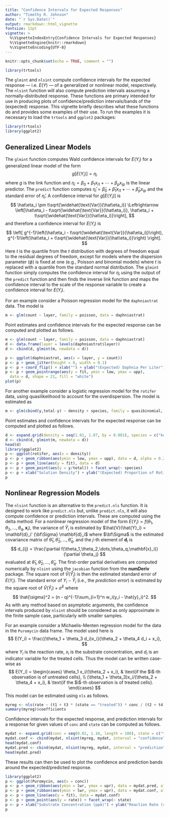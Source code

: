 ---
title: "Confidence Intervals for Expected Responses"
author: "Timothy R. Johnson"
date: "`r Sys.Date()`"
output: rmarkdown::html_vignette
fontsize: 12pt
vignette: >
  %\VignetteIndexEntry{Confidence Intervals for Expected Responses}
  %\VignetteEngine{knitr::rmarkdown}
  %\VignetteEncoding{UTF-8}
---

```{r setup, include=FALSE}
knitr::opts_chunk$set(echo = TRUE, comment = "")
```

```{r, echo = FALSE}
library(trtools)
```

The `glmint` and `nlsint` compute confidence intervals for the expected response --- i.e. $E(Y)$ --- of a generalized or nonlinear model, respectively. The `nlsint` function will also compute prediction intervals assuming a normally-distributed response. These functions are primary intended for use in producing plots of confidence/prediction intervals/bands of the (expected) response. This vignette briefly describes what these functions do and provides some examples of their use. To run the examples it is necessary to load the `trtools` and `ggplot2` packages:
```{r}
library(trtools)
library(ggplot2)
```

## Generalized Linear Models

The `glmint` function computes Wald confidence intervals for $E(Y_i)$ for a generalized linear model of the form
$$
  g[E(Y_i)] = \eta_i
$$
where $g$ is the link function and $\eta_i = \beta_0 + \beta_1 x_{i1} + \cdots + \beta_p x_{ip}$ is the linear predictor. The `predict` function computes $\hat\eta_i = \hat\beta_0 + \hat\beta_1 x_{i1} + \cdots + \hat\beta_p x_{ip}$ and the standard error of $\hat\eta_i$. A confidence interval for $g[E(Y_i)]$ is 
$$
  \hat\eta_i \pm t\sqrt{\widehat{\text{Var}}(\hat\eta_i)} \Leftrightarrow 
  \left[\hat\eta_i - t\sqrt{\widehat{\text{Var}}(\hat\eta_i)}, 
  \hat\eta_i + t\sqrt{\widehat{\text{Var}}(\hat\eta_i)}\right],
$$
and therefore a confidence interval for $E(Y_i)$ is
$$
  \left[ g^{-1}\left(\hat\eta_i - t\sqrt{\widehat{\text{Var}}(\hat\eta_i)}\right), g^{-1}\left(\hat\eta_i + t\sqrt{\widehat{\text{Var}}(\hat\eta_i)}\right) \right].
$$
Here $t$ is the quantile from the $t$ distribution with degrees of freedom equal to the residual degrees of freedom, except for models where the dispersion parameter ($\phi$) is fixed at one (e.g., Poisson and binomial models) where $t$ is replaced with a quantile from the standard normal distribution. The `glmint` function simply computes the confidence interval for $\eta_i$ using the output of the `predict` function and then finds the inverse link function and maps the confidence interval to the scale of the response variable to create a confidence interval for $E(Y_i)$. 

For an example consider a Poisson regression model for the `daphniastrat` data. The model is 
```{r}
m <- glm(count ~ layer, family = poisson, data = daphniastrat)
```
Point estimates and confidence intervals for the expected response can be computed and plotted as follows.
```{r, fig.width = 7, fig.height = 3, fig.align = "center"}
m <- glm(count ~ layer, family = poisson, data = daphniastrat)
d <- data.frame(layer = levels(daphniastrat$layer))
d <- cbind(d, glmint(m, newdata = d))

p <- ggplot(daphniastrat, aes(x = layer, y = count))
p <- p + geom_jitter(height = 0, width = 0.1) 
p <- p + coord_flip() + xlab("") + ylab("(Expected) Daphnia Per Liter")
p <- p + geom_pointrange(aes(y = fit, ymin = low, ymax = upp), 
  data = d, shape = 21, fill = "white")
plot(p)
```

For another example consider a logistic regression model for the `rotifer` data, using quasilikelihood to account for the overdispersion. The model is estimated as
```{r}
m <- glm(cbind(y,total-y) ~ density + species, family = quasibinomial, data = rotifer)
```
Point estimates and confidence intervals for the expected response can be computed and plotted as follows.
```{r, fig.width = 7, fig.height = 5, fig.align = "center"}
d <- expand.grid(density = seq(1.01, 1.07, by = 0.001), species = c("kc","pm"))
d <- cbind(d, glmint(m, newdata = d))
head(d)
library(ggplot2)
p <- ggplot(rotifer, aes(x = density))
p <- p + geom_ribbon(aes(ymin = low, ymax = upp), data = d, alpha = 0.2)
p <- p + geom_line(aes(y = fit), data = d)
p <- p + geom_point(aes(y = y/total)) + facet_wrap(~ species)
p <- p + xlab("Solution Density") + ylab("(Expected) Proportion of Rotifer Remaining in Suspension")
p
```

## Nonlinear Regression Models

The `nlsint` function is an alternative to the `predict.nls` function. It is designed to work like `predict.nls` but, unlike `predict.nls`, it will also compute confidence or prediction intervals. These are computed using the delta method. For a nonlinear regression model of the form $E(Y_i) = f(\theta_1,\theta_2,\dots,\theta_q,\mathbf{x}_i)$, the variance of $\hat{Y}_i$ is estimated by $\hat{V}(\hat{Y}_i) = \mathbf{d}_i' {\bf\Sigma} \mathbf{d}_i$ where $\bf\Sigma$ is the estimated covariance matrix of $\hat{\theta}_1, \hat{\theta}_2, \dots, \hat{\theta}_q$, and the $j$-th element of $\mathbf{d}_i$ is 
$$
  d_{ij} = \frac{\partial f(\theta_1,\theta_2,\dots,\theta_q,\mathbf{x}_i)}{\partial \theta_j}
$$
evaluated at $\hat{\theta}_1, \hat{\theta}_2, \dots, \hat{\theta}_q$. The first-order partial derivatives are computed numerically by `nlsint` using the `jacobian` function from the **numDeriv** package. The square root of $\hat{V}(\hat{Y}_i)$ is then the estimated standard error of $E(Y_i)$. The standard error of $Y_i-\hat{Y}_i$ (i.e., the *prediction error*) is estimated by the square root of $\hat{V}(\hat{Y}_i) + \hat{\sigma}^2$ where
$$
  \hat{\sigma}^2 = (n - q)^{-1}\sum_{i=1}^n w_i(y_i - \hat{y}_i)^2.
$$
As with any method based on asymptotic arguments, the confidence intervals produced by `nlsint` should be considered as only approximate in the finite sample case, particularly with smaller samples.

For an example consider a Michaelis-Menten regression model for the data in the `Puromycin` data frame. The model used here is
$$
  E(Y_i) = \frac{(\theta_1 + \theta_3 d_i)x_i}{\theta_2 + \theta_4 d_i + x_i},
$$
where $Y_i$ is the reaction rate, $x_i$ is the substrate concentration, and $d_i$ is an indicator variable for the treated cells. Thus the model can be written case-wise as
$$
  E(Y_i) = 
  \begin{cases}
    \theta_1 x_i/(\theta_2 + x_i), & \text{if the $i$-th observation is of untreated cells}, \\
    (\theta_1 + \theta_3)x_i/(\theta_2 + \theta_4 + x_i), & \text{if the $i$-th observation is of treated cells}.
  \end{cases}
$$
This model can be estimated using `nls` as follows.

```{r puromycin-nls}
myreg <- nls(rate ~ (t1 + t3 * (state == "treated")) * conc / (t2 + t4 * (state == "treated") + conc), start = c(t1 = 150, t2 = 0, t3 = 0.05, t4 = 0), data = Puromycin)
summary(myreg)$coefficients
```

Confidence intervals for the expected response, and prediction intervals for a response for given values of `conc` and `state` can be computed as follows.

```{r}
mydat <- expand.grid(conc = seq(0.02, 1.10, length = 100), state = c("treated","untreated"))
mydat.conf <- cbind(mydat, nlsint(myreg, mydat, interval = "confidence"))
head(mydat.conf)
mydat.pred <- cbind(mydat, nlsint(myreg, mydat, interval = "prediction"))
head(mydat.pred)
```

These results can then be used to plot the confidence and prediction bands around the expected/predicted response. 

```{r, fig.width = 7, fig.height = 5, fig.align = "center"}
library(ggplot2)
p <- ggplot(Puromycin, aes(x = conc))
p <- p + geom_ribbon(aes(ymin = lwr, ymax = upr), data = mydat.pred, alpha = 0.2)
p <- p + geom_ribbon(aes(ymin = lwr, ymax = upr), data = mydat.conf, alpha = 0.4)
p <- p + geom_line(aes(y = fit), data = mydat.conf)
p <- p + geom_point(aes(y = rate)) + facet_wrap(~ state)
p <- p + xlab("Substrate Concentration (ppm)") + ylab("Reaction Rate (counts/min/min)")
p
```

<script type="text/x-mathjax-config">
   MathJax.Hub.Config({  "HTML-CSS": { minScaleAdjust: 125, availableFonts: [] }  });
</script>
